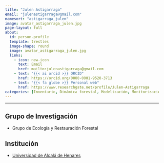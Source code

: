 ```yaml
---
title: "Julen Astigarraga"
email: "julenastigarraga@gmail.com"  
namesort: "astigarraga_julen"
image: avatar_astigarraga_julen.jpg
page-layout: full
about: 
  id: person-profile
  template: trestles
  image-shape: round
  image: avatar_astigarraga_julen.jpg
  links:
    - icon: new-icon
      text: Email
      href: mailto:julenastigarraga@gmail.com
    - text: "{{< ai orcid >}} ORCID"
      href: https://orcid.org/0000-0001-9520-3713
    - text: "{{< fa globe >}} Personal web"
      href: https://www.researchgate.net/profile/Julen-Astigarraga
categories: [Inventario, Dinámica forestal, Modelización, Monitorización]
---
```

 
<hr>

:::{#person-profile}

## Grupo de Investigación
- Grupo de Ecología y Restauración Forestal

## Institución
- [Universidad de Alcalá de Henares](https://www.uah.es)

:::
